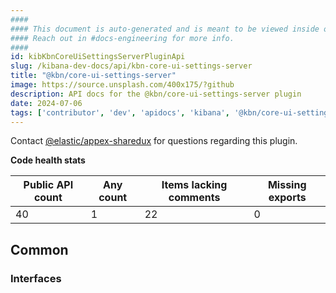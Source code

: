 ```yaml
---
####
#### This document is auto-generated and is meant to be viewed inside our experimental, new docs system.
#### Reach out in #docs-engineering for more info.
####
id: kibKbnCoreUiSettingsServerPluginApi
slug: /kibana-dev-docs/api/kbn-core-ui-settings-server
title: "@kbn/core-ui-settings-server"
image: https://source.unsplash.com/400x175/?github
description: API docs for the @kbn/core-ui-settings-server plugin
date: 2024-07-06
tags: ['contributor', 'dev', 'apidocs', 'kibana', '@kbn/core-ui-settings-server']
---
```




Contact [@elastic/appex-sharedux](https://github.com/orgs/elastic/teams/appex-sharedux) for questions regarding this plugin.

**Code health stats**

| Public API count  | Any count | Items lacking comments | Missing exports |
|-------------------|-----------|------------------------|-----------------|
| 40 | 1 | 22 | 0 |

## Common

### Interfaces
<DocDefinitionList data={kbnCoreUiSettingsServerObj.common.interfaces}/>

